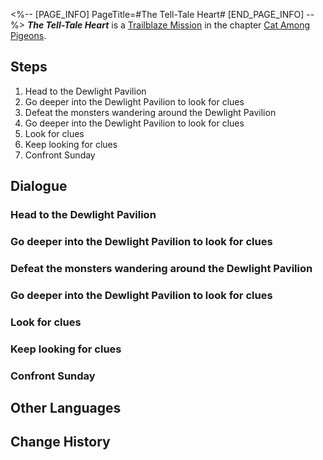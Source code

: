 <%-- [PAGE_INFO]
PageTitle=#The Tell-Tale Heart#
[END_PAGE_INFO] --%>
{{Stub|Dialogue, characters, and location(s)}}
{{Mission Infobox
|id            = 1031601
|title         = 
|image         = Mission The Tell-Tale Heart.png
|type          = Trailblaze
|event_name    = 
|chapter       = Cat Among Pigeons
|requirements  = [[Trailblaze Mission]] ''[[Why Do the Heathen Rage?]]'' completed
|summary       = Welt and Acheron reached an accord to head to Dewlight Pavilion and obtain evidence of The Family brewing a conspiracy, but their carelessness got them caught in a trap set up by the Oak Family head. Fortunately, Sunday could be reasoned with, and escorted the both of them to safety after professing The Family's absolute innocence in the matter.
|characters    = <!--characters that appear in this mission-->
|startLocation = <!--location as it intially appears on the mission screen-->
|world         = <!--i.e. Penacony-->
|area          = <!--i.e. A Child's Dream-->
|prev          = 
|next          = All the Sad Tales
|exp           = 400
|credits       = 50000
|stellarJade   = 
|other         = {{Card List|Traveler's Guide*5; Lost Crystal*5; Clock Credits*300; Stranger Than Paradise*1|delim=;}}
}}
'''''The Tell-Tale Heart''''' is a [[Trailblaze Mission]] in the chapter [[Cat Among Pigeons]].

==Steps==
# Head to the Dewlight Pavilion
# Go deeper into the Dewlight Pavilion to look for clues
# Defeat the monsters wandering around the Dewlight Pavilion
# Go deeper into the Dewlight Pavilion to look for clues
# Look for clues
# Keep looking for clues
# Confront Sunday

<!--
==Gameplay Notes==

--><!--
==Trial Character==

-->
==Dialogue==
{{Stub Dialogue}}
{{Dialogue Start}}
:{{tx}}
{{Dialogue End}}

===Head to the Dewlight Pavilion===
{{Mission Description|type=trailblaze|location=<!--to be added-->|update|Meanwhile, Acheron &mdash; that is to say, you &mdash; and Welt have infiltrated the Dewlight Pavilion to bring to light the truth hidden by The Family. To your surprise, the place is empty when it is supposed to be heavily guarded. Only some wandering monsters can be seen patrolling the place.<br />What's going on?}}
{{Dialogue Start}}
:{{tx}}
{{Dialogue End}}

===Go deeper into the Dewlight Pavilion to look for clues===
{{Mission Description|type=trailblaze|location=<!--to be added-->|update|Meanwhile, Acheron &mdash; that is to say, you &mdash; and Welt have infiltrated the Dewlight Pavilion to bring to light the truth hidden by The Family. To your surprise, the place is empty when it is supposed to be heavily guarded. Only some wandering monsters can be seen patrolling the place.<br />What's going on?}}
{{Dialogue Start}}
:{{tx}}
{{Dialogue End}}

===Defeat the monsters wandering around the Dewlight Pavilion===
{{Mission Description|type=trailblaze|location=<!--to be added-->|update|Meanwhile, Acheron &mdash; that is to say, you &mdash; and Welt have infiltrated the Dewlight Pavilion to bring to light the truth hidden by The Family. To your surprise, the place is empty when it is supposed to be heavily guarded. Only some wandering monsters can be seen patrolling the place.<br />What's going on?}}
{{Dialogue Start}}
:{{tx}}
{{Dialogue End}}

===Go deeper into the Dewlight Pavilion to look for clues===
{{Mission Description|type=trailblaze|location=<!--to be added-->|update|Meanwhile, Acheron &mdash; that is to say, you &mdash; and Welt have infiltrated the Dewlight Pavilion to bring to light the truth hidden by The Family. To your surprise, the place is empty when it is supposed to be heavily guarded. Only some wandering monsters can be seen patrolling the place.<br />What's going on?}}
{{Dialogue Start}}
:{{tx}}
{{Dialogue End}}

===Look for clues===
{{Mission Description|type=trailblaze|location=<!--to be added-->|update|You two manage to sneak into The Family's council chamber almost unhindered. It looks like a place laden with confidential documents, so you two can surely find something here.}}
{{Dialogue Start}}
:{{tx}}
{{Dialogue End}}

===Keep looking for clues===
{{Mission Description|type=trailblaze|location=<!--to be added-->|update|You two manage to sneak into The Family's council chamber almost unhindered. It looks like a place laden with confidential documents, so you two can surely find something here.<br />The more the better. Since no one is stopping you, it shouldn't cause too much trouble if you keep poking around, right?}}
{{Dialogue Start}}
:{{tx}}
{{Dialogue End}}

===Confront Sunday===
{{Mission Description|type=trailblaze|location=<!--to be added-->|update|You two manage to sneak into The Family's council chamber almost unhindered. It looks like a place laden with confidential documents, so you two can surely find something here.<br />The more the better. Since no one is stopping you, it shouldn't cause too much trouble if you keep poking around, right?}}
{{Dialogue Start}}
:{{tx}}
{{Dialogue End}}

==Other Languages==
{{Other Languages
|en   = The Tell-Tale Heart
|zhs  = 泄密的心
|zht  = 洩密的心
|ja   = 告げ口心臓
|ko   = 고자질하는 심장
|es   = Corazón revelador
|fr   = À cœur ouvert
|ru   = Сердце-обличитель
|th   = หัวใจเผยความลับ
|vi   = Để Lộ Tâm Tư
|de   = Verräterisches Herz
|id   = Hati yang Mengungkap Rahasia
|pt   = O Coração Revelador
}}

==Change History==
{{Change History|2.1}}
